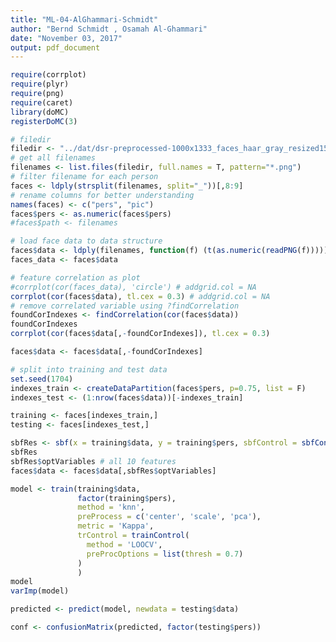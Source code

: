 ```yaml
---
title: "ML-04-AlGhammari-Schmidt"
author: "Bernd Schmidt , Osamah Al-Ghammari"
date: "November 03, 2017"
output: pdf_document
---
```


```r
require(corrplot)
require(plyr)
require(png)
require(caret)
library(doMC)
registerDoMC(3)
```

```r
# filedir
filedir <- "../dat/dsr-preprocessed-1000x1333_faces_haar_gray_resized150_equalized_50x50"
# get all filenames
filenames <- list.files(filedir, full.names = T, pattern="*.png")
# filter filename for each person
faces <- ldply(strsplit(filenames, split="_"))[,8:9]
# rename columns for better understanding
names(faces) <- c("pers", "pic")
faces$pers <- as.numeric(faces$pers)
#faces$path <- filenames

# load face data to data structure
faces$data <- ldply(filenames, function(f) (t(as.numeric(readPNG(f)))))
faces_data <- faces$data
```

```r
# feature correlation as plot
#corrplot(cor(faces_data), 'circle') # addgrid.col = NA
corrplot(cor(faces$data), tl.cex = 0.3) # addgrid.col = NA
# remove correlated variable using ?findCorrelation
foundCorIndexes <- findCorrelation(cor(faces$data))
foundCorIndexes
corrplot(cor(faces$data[,-foundCorIndexes]), tl.cex = 0.3)

faces$data <- faces$data[,-foundCorIndexes]
```

```r
# split into training and test data
set.seed(1704)
indexes_train <- createDataPartition(faces$pers, p=0.75, list = F)
indexes_test <- (1:nrow(faces$data))[-indexes_train]

training <- faces[indexes_train,]
testing <- faces[indexes_test,]
```

```r
sbfRes <- sbf(x = training$data, y = training$pers, sbfControl = sbfControl(functions = rfSBF, method = 'repeatedcv', repeats = 5)) # more repeats are better
sbfRes
sbfRes$optVariables # all 10 features
faces$data <- faces$data[,sbfRes$optVariables]
```

```r
model <- train(training$data,
               factor(training$pers),
               method = 'knn',
               preProcess = c('center', 'scale', 'pca'),
               metric = 'Kappa',
               trControl = trainControl(
                 method = 'LOOCV',
                 preProcOptions = list(thresh = 0.7)
               )
               )
model
varImp(model)
```

```r
predicted <- predict(model, newdata = testing$data)

conf <- confusionMatrix(predicted, factor(testing$pers))

```